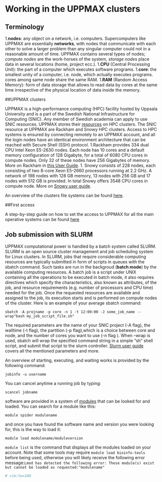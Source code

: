 # Working in the UPPMAX clusters
## Terminology
1.**nodes**: any object on a network, i.e. computers. Supercomputers like UPPMAX are essentially **networks**, with nodes that communicate with each other to solve a larger problem than any singular computer could not in a reasonable amount of time. UPPMAX  contains several types of nodes; _compute_ _nodes_ are the work-horses of the system, _storage_ _nodes_ place data in several locations (home, project ecc.).
1.**CPU** (Central Processing Unit): the part of a computer which executes software programs. 
1.**core**: the smallest unity of a computer, i.e. node, which actually executes programs. cores among same node share the same RAM.
1.**RAM** (Random Access Memory): form of data storage that allows to read data by cores at the same time irrespective of the physical location of data inside the memory. 

##UPPMAX clusters

UPPMAX is a high-performance computing (HPC) facility hosted by Uppsala University and is a part of the Swedish National Infrastructure for Computing (SNIC). Any member of Swedish academia can apply to use SNIC resources. UPPMAX stores their [resources](https://www.uppmax.uu.se/resources/) on HPC clusters. The SNIC resource at UPPMAX are Rackham and Snowy HPC clusters. Access to HPC systems is ensured by connecting remotely to an UPPMAX account, and all the login nodes have an identical environment architecture that can be reached with Secure Shell (SSH) protocol.
1.Rackham provides 334 dual CPU Intel Xeon E5-2630 nodes. Each node has 10 cores and a default memory configuration of 128 Gigabyte, for a total of 6080 CPU cores in compute nodes. Only 32 of these nodes have 256 Gigabytes of memory. More on Rackham in [this User Guide](http://uppmax.uu.se/support/user-guides/rackham-user-guide/).
1. Snowy consists of 228 nodes, each consisting of two 8-core Xeon E5-2660 processors running at 2.2 GHz. A network of 198 nodes with 128 GB memory, 13 nodes with 256 GB and 17 nodes with 512 GB is provided. In total Snowy offers 3548 CPU cores in compute node. More on [Snowy user guide](http://uppmax.uu.se/support/user-guides/snowy-user-guide/).

An overview of the clusters file systems can be found [here](http://www.uppmax.uu.se/support/user-guides/disk-storage-guide/).

##First access

A step-by-step guide on how to set the access to UPPMAX for all the main operative systems can be found [here](http://www.uppmax.uu.se/support/user-guides/guide--first-login-to-uppmax/)

## Job submission with SLURM {#slurm}

UPPMAX computational power is handled by a batch system called SLURM. SLURM is an open source cluster management and job scheduling system for Linux clusters. In SLURM, jobs that require considerable computing resources are typically submitted in form of scripts in queues with the sbatch command. Such tasks are run in the backgroud (**batch mode**) by the available computing resources.
A batch job is a script under UNIX containing all the operations to be executed in batch
mode, it also requires directives which specify the characteristics, also known as attributes,
of the job, and resource requirements (e.g. number of processors and CPU time) needed for
the job. Once the requested resources are available and assigned to the job, its execution
starts and is performed on compute nodes of the cluster. Here is an example of your average sbatch command:
```
sbatch -A projname -p core -n 1 -t 12:00:00 -J some_job_name --wrap"bash my_job_script_file.sh"

```
The required parameters are the name of your SNIC project (-A flag), the walltime (-t flag), the partition (-p flag),which is a choice between core and node, and the number of cores you want to use (-n flag ). When --wrap is used, sbatch will wrap the specified command string in a simple "sh" shell script, and submit that script to the slurm controller. [Slurm user guide](http://www.uppmax.uu.se/support/user-guides/slurm-user-guide/) covers all the mentioned parameters and more. 

An overview of starting, executing, and waiting works is provided by the following command:
```
jobinfo -u username
```
You can cancel anytime a running job by typing:
```
scancel jobname
```
software are provided in a system of [modules](http://www.uppmax.uu.se/resources/software/module-system/) that can be looked for and loaded.
You can search for a module like this:
```
module spider modulename
```
and once you have found the software name and version you were looking for, this is the way to load it:
```
module load modulename/moduleversion
```
```module list``` is the command that displays all the modules loaded on your account. Note that some tools may require ```module load bioinfo-tools``` before being used, otherwise you will likely receive the following error message:``` Lmod has detected the following error: These module(s) exist but cannot be loaded as requested:"modulename"```

```r
# vim:tw=100
```
